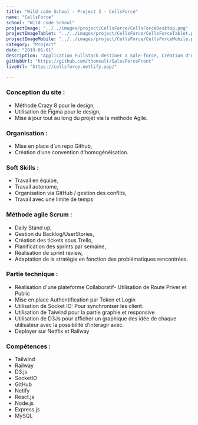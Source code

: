 ```yaml
---
title: "Wild code School - Project 3 - CellsForce"
name: "CellsForce"
school: "Wild code School"
projectImage: "../../images/project/CellsForce/CellsForceDesktop.png"
projectImageTablet: "../../images/project/CellsForce/CellsForceTablet.png"
projectImageMobile: "../../images/project/CellsForce/CellsForceMobile.png"
category: "Project"
date: "2019-01-01"
description: "Application FullStack destiner a Sale-force, Création d'une plateforme collaboratif d’idéation, avec une authentification complète, Création d'un projet, ajout possible de collaborateur."
gitHubUrl: "https://github.com/thomsult/SalesForceFront"
liveUrl: "https://cellsforce.netlify.app/"

---
```

### Conception du site : 
- Méthode Crazy 8 pour le design, 
- Utilisation de Figma pour le design, 
- Mise à jour tout au long du projet via la méthode Agile. 

### Organisation : 
- Mise en place d’un repo Github, 
- Création d’une convention d'homogénéisation. 

### Soft Skills : 
- Travail en équipe, 
- Travail autonome, 
- Organisation via GitHub / gestion des conflits, 
- Travail avec une limite de temps

### Méthode agile Scrum : 
- Daily Stand up, 
- Gestion du Backlog/UserStories, 
- Création des tickets sous Trello, 
- Planification des sprints par semaine, 
- Réalisation de sprint review, 
- Adaptation de la stratégie en fonction des problématiques rencontrées. 

### Partie technique : 
- Réalisation d'une plateforme Collaboratif- Utilisation de Route Priver et Public
- Mise en place Authentification par Token et Login
- Utilisation de Socket IO: Pour synchroniser les client.
- Utilisation de Taiwind pour la partie graphie et responsive
- Utilisation de D3Js pour afficher un graphique des idée de chaque utilisateur avec la possibilité d’interagir avec.
- Deployer sur Netflix et Railway

### Compétences : 
- Tailwind
- Railway
- D3.js
- SocketIO
- GitHub
- Netify
- React.js
- Node.js
- Express.js
- MySQL
